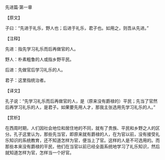 

先进篇·第一章

【原文】

子曰：“先进于礼乐，野人也；后进于礼乐，君子也。如用之，则吾从先进。”

【注释】

先进：指先学习礼乐而后再做官的人。

野人：朴素粗鲁的人或指乡野平民。

后进：先做官后学习礼乐的人。

君子：这里指统治者。

【译文】

孔子说：“先学习礼乐而后再做官的人，是（原来没有爵禄的）平民；先当了官然后再学习礼乐的人，是君子。如果要先用人才，那我主张选用先学习礼乐的人。”

【赏析】

在西周时期，人们因社会地位和居住地的不同，就有了贵族、平民和乡野之人的区分。孔子这里认为，那些先当官，即原来就有爵禄的人，在为官以前，没有接受礼乐知识的系统教育，还不知道怎样为官，便当上了官。这样的人是不可选用的。而那些本来没有爵禄的平民，他们在当官以前已经全面系统地学习了礼乐知识，然后就知道怎样为官，怎样当一个好官。

